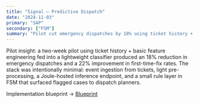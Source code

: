 ```yaml
---
title: "Signal — Predictive Dispatch"
date: "2024-11-03"
primary: "SAP"
secondary: ["FSM"]
summary: "Pilot cut emergency dispatches by 18% using ticket history + simple ML classifier integrated into FSM."
---
```


Pilot insight: a two-week pilot using ticket history + basic feature engineering fed into a lightweight classifier produced an 18% reduction in emergency dispatches and a 22% improvement in first-time-fix rates. The stack was intentionally minimal: event ingestion from tickets, light pre-processing, a Joule-hosted inference endpoint, and a small rule layer in FSM that surfaced flagged cases to dispatch planners.

Implementation blueprint → [Blueprint](/blueprints/predictive-dispatch-fsm)